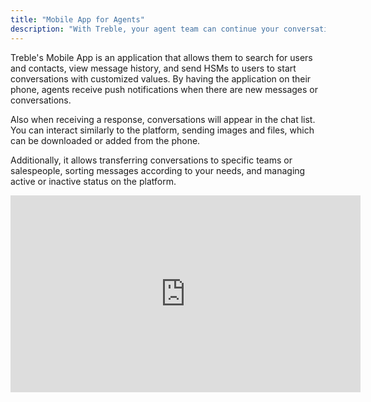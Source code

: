 ```yaml
---
title: "Mobile App for Agents"
description: "With Treble, your agent team can continue your conversations with your customers directly from their phone."
---
```


Treble's Mobile App is an application that allows them to search for users and contacts, view message history, and send HSMs to users to start conversations with customized values. By having the application on their phone, agents receive push notifications when there are new messages or conversations.

Also when receiving a response, conversations will appear in the chat list. You can interact similarly to the platform, sending images and files, which can be downloaded or added from the phone.

Additionally, it allows transferring conversations to specific teams or salespeople, sorting messages according to your needs, and managing active or inactive status on the platform.

<iframe
  width="560"
  height="315"
  src="https://www.youtube.com/embed/sNt7l-4XbWE?si=QxmE7X415DpZKuCO"
  title="YouTube video player"
  frameborder="0"
  allow="accelerometer; autoplay; clipboard-write; encrypted-media; gyroscope; picture-in-picture"
  allowfullscreen
></iframe> 